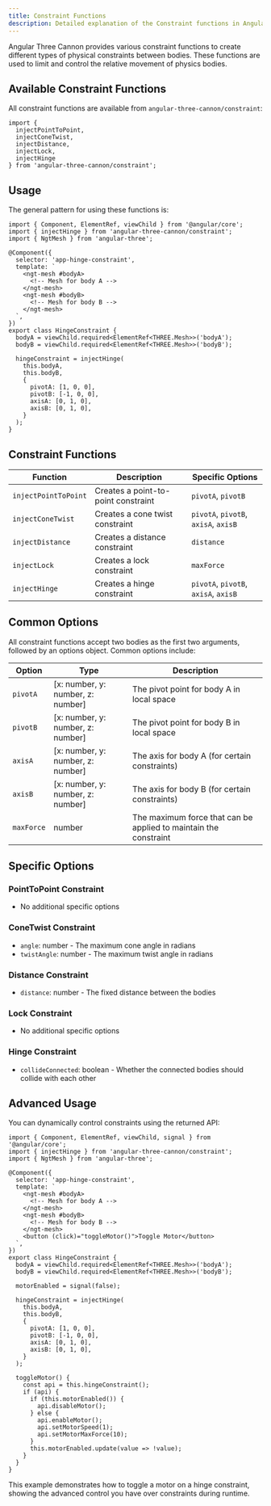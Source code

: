 ```yaml
---
title: Constraint Functions
description: Detailed explanation of the Constraint functions in Angular Three Cannon
---
```


Angular Three Cannon provides various constraint functions to create different types of physical constraints between bodies. These functions are used to limit and control the relative movement of physics bodies.

## Available Constraint Functions

All constraint functions are available from `angular-three-cannon/constraint`:

```angular-ts
import {
  injectPointToPoint,
  injectConeTwist,
  injectDistance,
  injectLock,
  injectHinge
} from 'angular-three-cannon/constraint';
```

## Usage

The general pattern for using these functions is:

```angular-ts
import { Component, ElementRef, viewChild } from '@angular/core';
import { injectHinge } from 'angular-three-cannon/constraint';
import { NgtMesh } from 'angular-three';

@Component({
  selector: 'app-hinge-constraint',
  template: `
    <ngt-mesh #bodyA>
      <!-- Mesh for body A -->
    </ngt-mesh>
    <ngt-mesh #bodyB>
      <!-- Mesh for body B -->
    </ngt-mesh>
  `,
})
export class HingeConstraint {
  bodyA = viewChild.required<ElementRef<THREE.Mesh>>('bodyA');
  bodyB = viewChild.required<ElementRef<THREE.Mesh>>('bodyB');

  hingeConstraint = injectHinge(
    this.bodyA,
    this.bodyB,
    {
      pivotA: [1, 0, 0],
      pivotB: [-1, 0, 0],
      axisA: [0, 1, 0],
      axisB: [0, 1, 0],
    }
  );
}
```

## Constraint Functions

| Function             | Description                         | Specific Options                     |
| -------------------- | ----------------------------------- | ------------------------------------ |
| `injectPointToPoint` | Creates a point-to-point constraint | `pivotA`, `pivotB`                   |
| `injectConeTwist`    | Creates a cone twist constraint     | `pivotA`, `pivotB`, `axisA`, `axisB` |
| `injectDistance`     | Creates a distance constraint       | `distance`                           |
| `injectLock`         | Creates a lock constraint           | `maxForce`                           |
| `injectHinge`        | Creates a hinge constraint          | `pivotA`, `pivotB`, `axisA`, `axisB` |

## Common Options

All constraint functions accept two bodies as the first two arguments, followed by an options object. Common options include:

| Option     | Type                              | Description                                                      |
| ---------- | --------------------------------- | ---------------------------------------------------------------- |
| `pivotA`   | [x: number, y: number, z: number] | The pivot point for body A in local space                        |
| `pivotB`   | [x: number, y: number, z: number] | The pivot point for body B in local space                        |
| `axisA`    | [x: number, y: number, z: number] | The axis for body A (for certain constraints)                    |
| `axisB`    | [x: number, y: number, z: number] | The axis for body B (for certain constraints)                    |
| `maxForce` | number                            | The maximum force that can be applied to maintain the constraint |

## Specific Options

### PointToPoint Constraint

- No additional specific options

### ConeTwist Constraint

- `angle`: number - The maximum cone angle in radians
- `twistAngle`: number - The maximum twist angle in radians

### Distance Constraint

- `distance`: number - The fixed distance between the bodies

### Lock Constraint

- No additional specific options

### Hinge Constraint

- `collideConnected`: boolean - Whether the connected bodies should collide with each other

## Advanced Usage

You can dynamically control constraints using the returned API:

```angular-ts
import { Component, ElementRef, viewChild, signal } from '@angular/core';
import { injectHinge } from 'angular-three-cannon/constraint';
import { NgtMesh } from 'angular-three';

@Component({
  selector: 'app-hinge-constraint',
  template: `
    <ngt-mesh #bodyA>
      <!-- Mesh for body A -->
    </ngt-mesh>
    <ngt-mesh #bodyB>
      <!-- Mesh for body B -->
    </ngt-mesh>
    <button (click)="toggleMotor()">Toggle Motor</button>
  `,
})
export class HingeConstraint {
  bodyA = viewChild.required<ElementRef<THREE.Mesh>>('bodyA');
  bodyB = viewChild.required<ElementRef<THREE.Mesh>>('bodyB');

  motorEnabled = signal(false);

  hingeConstraint = injectHinge(
    this.bodyA,
    this.bodyB,
    {
      pivotA: [1, 0, 0],
      pivotB: [-1, 0, 0],
      axisA: [0, 1, 0],
      axisB: [0, 1, 0],
    }
  );

  toggleMotor() {
    const api = this.hingeConstraint();
    if (api) {
      if (this.motorEnabled()) {
        api.disableMotor();
      } else {
        api.enableMotor();
        api.setMotorSpeed(1);
        api.setMotorMaxForce(10);
      }
      this.motorEnabled.update(value => !value);
    }
  }
}
```

This example demonstrates how to toggle a motor on a hinge constraint, showing the advanced control you have over constraints during runtime.
